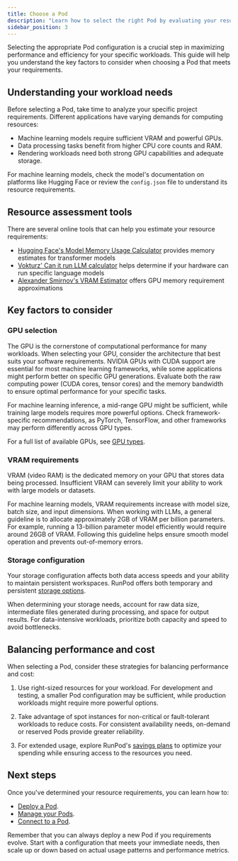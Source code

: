 ```yaml
---
title: Choose a Pod
description: "Learn how to select the right Pod by evaluating your resource requirements."
sidebar_position: 3
---
```


Selecting the appropriate Pod configuration is a crucial step in maximizing performance and efficiency for your specific workloads. This guide will help you understand the key factors to consider when choosing a Pod that meets your requirements.

## Understanding your workload needs

Before selecting a Pod, take time to analyze your specific project requirements. Different applications have varying demands for computing resources:

- Machine learning models require sufficient VRAM and powerful GPUs.
- Data processing tasks benefit from higher CPU core counts and RAM.
- Rendering workloads need both strong GPU capabilities and adequate storage.

For machine learning models, check the model's documentation on platforms like Hugging Face or review the `config.json` file to understand its resource requirements.

## Resource assessment tools

There are several online tools that can help you estimate your resource requirements:

- [Hugging Face's Model Memory Usage Calculator](https://huggingface.co/spaces/hf-accelerate/model-memory-usage) provides memory estimates for transformer models
- [Vokturz' Can it run LLM calculator](https://huggingface.co/spaces/Vokturz/can-it-run-llm) helps determine if your hardware can run specific language models
- [Alexander Smirnov's VRAM Estimator](https://vram.asmirnov.xyz) offers GPU memory requirement approximations

## Key factors to consider

### GPU selection

The GPU is the cornerstone of computational performance for many workloads. When selecting your GPU, consider the architecture that best suits your software requirements. NVIDIA GPUs with CUDA support are essential for most machine learning frameworks, while some applications might perform better on specific GPU generations. Evaluate both the raw computing power (CUDA cores, tensor cores) and the memory bandwidth to ensure optimal performance for your specific tasks.

For machine learning inference, a mid-range GPU might be sufficient, while training large models requires more powerful options. Check framework-specific recommendations, as PyTorch, TensorFlow, and other frameworks may perform differently across GPU types.

For a full list of available GPUs, see [GPU types](/references/gpu-types).

### VRAM requirements

VRAM (video RAM) is the dedicated memory on your GPU that stores data being processed. Insufficient VRAM can severely limit your ability to work with large models or datasets.

For machine learning models, VRAM requirements increase with model size, batch size, and input dimensions. When working with LLMs, a general guideline is to allocate approximately 2GB of VRAM per billion parameters. For example, running a 13-billion parameter model efficiently would require around 26GB of VRAM. Following this guideline helps ensure smooth model operation and prevents out-of-memory errors.

### Storage configuration

Your storage configuration affects both data access speeds and your ability to maintain persistent workspaces. RunPod offers both temporary and persistent [storage options](/pods/storage/types).

When determining your storage needs, account for raw data size, intermediate files generated during processing, and space for output results. For data-intensive workloads, prioritize both capacity and speed to avoid bottlenecks.

## Balancing performance and cost

When selecting a Pod, consider these strategies for balancing performance and cost:

1. Use right-sized resources for your workload. For development and testing, a smaller Pod configuration may be sufficient, while production workloads might require more powerful options.

2. Take advantage of spot instances for non-critical or fault-tolerant workloads to reduce costs. For consistent availability needs, on-demand or reserved Pods provide greater reliability.

3. For extended usage, explore RunPod's [savings plans](/pods/savings-plans) to optimize your spending while ensuring access to the resources you need.

## Next steps

Once you've determined your resource requirements, you can learn how to:

- [Deploy a Pod](/get-started).
- [Manage your Pods](/pods/manage-pods).
- [Connect to a Pod](/pods/connect-to-a-pod).

Remember that you can always deploy a new Pod if you requirements evolve. Start with a configuration that meets your immediate needs, then scale up or down based on actual usage patterns and performance metrics.